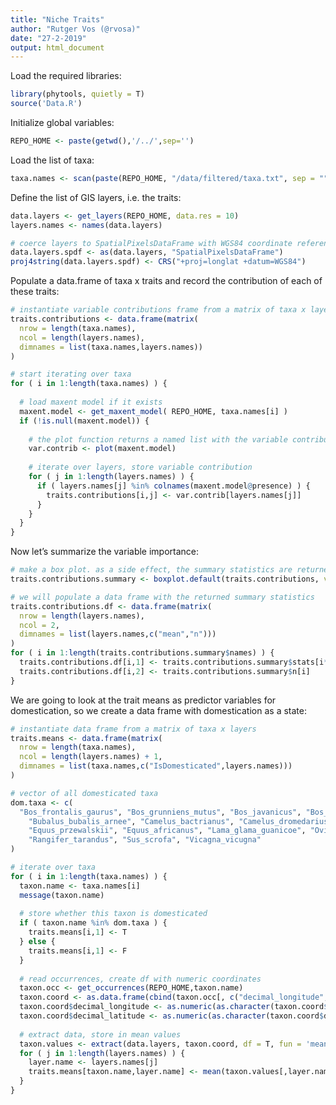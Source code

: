 ```yaml
---
title: "Niche Traits"
author: "Rutger Vos (@rvosa)"
date: "27-2-2019"
output: html_document
---
```


Load the required libraries:

```r
library(phytools, quietly = T)
source('Data.R')
```

Initialize global variables:

```r
REPO_HOME <- paste(getwd(),'/../',sep='')
```

Load the list of taxa:

```r
taxa.names <- scan(paste(REPO_HOME, "/data/filtered/taxa.txt", sep = ""), sep = "\n", what = character())
```

Define the list of GIS layers, i.e. the traits:

```r
data.layers <- get_layers(REPO_HOME, data.res = 10)
layers.names <- names(data.layers)

# coerce layers to SpatialPixelsDataFrame with WGS84 coordinate reference system
data.layers.spdf <- as(data.layers, "SpatialPixelsDataFrame")
proj4string(data.layers.spdf) <- CRS("+proj=longlat +datum=WGS84")
```

Populate a data.frame of taxa x traits and record the contribution of each of these traits:

```r

# instantiate variable contributions frame from a matrix of taxa x layers
traits.contributions <- data.frame(matrix(
  nrow = length(taxa.names), 
  ncol = length(layers.names), 
  dimnames = list(taxa.names,layers.names))
)

# start iterating over taxa
for ( i in 1:length(taxa.names) ) {
  
  # load maxent model if it exists
  maxent.model <- get_maxent_model( REPO_HOME, taxa.names[i] )
  if (!is.null(maxent.model)) {
    
    # the plot function returns a named list with the variable contributions
    var.contrib <- plot(maxent.model)
      
    # iterate over layers, store variable contribution
    for ( j in 1:length(layers.names) ) {
      if ( layers.names[j] %in% colnames(maxent.model@presence) ) {
        traits.contributions[i,j] <- var.contrib[layers.names[j]]
      }
    }
  }
}

```

Now let's summarize the variable importance:

```r

# make a box plot. as a side effect, the summary statistics are returned
traits.contributions.summary <- boxplot.default(traits.contributions, varwidth = T, outline = F)

# we will populate a data frame with the returned summary statistics
traits.contributions.df <- data.frame(matrix(
  nrow = length(layers.names), 
  ncol = 2, 
  dimnames = list(layers.names,c("mean","n")))
)
for ( i in 1:length(traits.contributions.summary$names) ) {
  traits.contributions.df[i,1] <- traits.contributions.summary$stats[i*5-2]
  traits.contributions.df[i,2] <- traits.contributions.summary$n[i]
}
```

We are going to look at the trait means as predictor variables for domestication, so 
we create a data frame with domestication as a state:

```r
# instantiate data frame from a matrix of taxa x layers
traits.means <- data.frame(matrix(
  nrow = length(taxa.names), 
  ncol = length(layers.names) + 1, 
  dimnames = list(taxa.names,c("IsDomesticated",layers.names)))
)

# vector of all domesticated taxa
dom.taxa <- c(
  "Bos_frontalis_gaurus", "Bos_grunniens_mutus", "Bos_javanicus", "Bos_taurus_primigenius",
 	"Bubalus_bubalis_arnee", "Camelus_bactrianus", "Camelus_dromedarius", "Capra_hircus_aegagrus",
 	"Equus_przewalskii", "Equus_africanus", "Lama_glama_guanicoe", "Ovis_aries_orientalis",
 	"Rangifer_tarandus", "Sus_scrofa", "Vicagna_vicugna"
)

# iterate over taxa
for ( i in 1:length(taxa.names) ) {
  taxon.name <- taxa.names[i]
  message(taxon.name)
  
  # store whether this taxon is domesticated
  if ( taxon.name %in% dom.taxa ) {
    traits.means[i,1] <- T
  } else {
    traits.means[i,1] <- F
  }
  
  # read occurrences, create df with numeric coordinates
  taxon.occ <- get_occurrences(REPO_HOME,taxon.name)
  taxon.coord <- as.data.frame(cbind(taxon.occ[, c("decimal_longitude", "decimal_latitude")]))
  taxon.coord$decimal_longitude <- as.numeric(as.character(taxon.coord$decimal_longitude))
  taxon.coord$decimal_latitude <- as.numeric(as.character(taxon.coord$decimal_latitude))  
  
  # extract data, store in mean values
  taxon.values <- extract(data.layers, taxon.coord, df = T, fun = 'mean')
  for ( j in 1:length(layers.names) ) {
    layer.name <- layers.names[j] 
    traits.means[taxon.name,layer.name] <- mean(taxon.values[,layer.name], na.rm = T)
  }  
}
```
